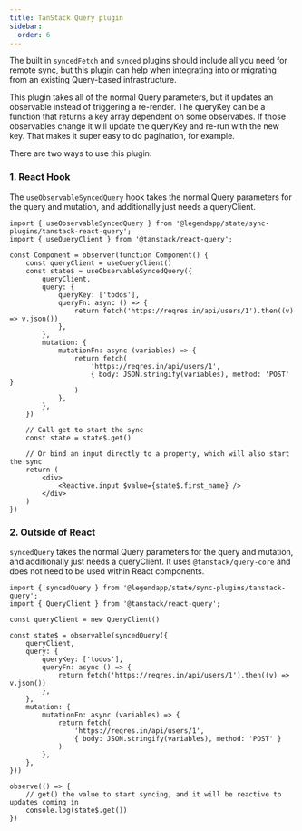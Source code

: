 ```yaml
---
title: TanStack Query plugin
sidebar:
  order: 6
---
```


The built in `syncedFetch` and `synced` plugins should include all you need for remote sync, but this plugin can help when integrating into or migrating from an existing Query-based infrastructure.

This plugin takes all of the normal Query parameters, but it updates an observable instead of triggering a re-render. The queryKey can be a function that returns a key array dependent on some observabes. If those observables change it will update the queryKey and re-run with the new key. That makes it super easy to do pagination, for example.

There are two ways to use this plugin:

### 1. React Hook

The `useObservableSyncedQuery` hook takes the normal Query parameters for the query and mutation, and additionally just needs a queryClient.

```tsx
import { useObservableSyncedQuery } from '@legendapp/state/sync-plugins/tanstack-react-query';
import { useQueryClient } from '@tanstack/react-query';

const Component = observer(function Component() {
    const queryClient = useQueryClient()
    const state$ = useObservableSyncedQuery({
        queryClient,
        query: {
            queryKey: ['todos'],
            queryFn: async () => {
                return fetch('https://reqres.in/api/users/1').then((v) => v.json())
            },
        },
        mutation: {
            mutationFn: async (variables) => {
                return fetch(
                    'https://reqres.in/api/users/1',
                    { body: JSON.stringify(variables), method: 'POST' }
                )
            },
        },
    })

    // Call get to start the sync
    const state = state$.get()

    // Or bind an input directly to a property, which will also start the sync
    return (
        <div>
            <Reactive.input $value={state$.first_name} />
        </div>
    )
})
```

### 2. Outside of React

`syncedQuery` takes the normal Query parameters for the query and mutation, and additionally just needs a queryClient. It uses `@tanstack/query-core` and does not need to be used within React components.

```tsx
import { syncedQuery } from '@legendapp/state/sync-plugins/tanstack-query';
import { QueryClient } from '@tanstack/react-query';

const queryClient = new QueryClient()

const state$ = observable(syncedQuery({
    queryClient,
    query: {
        queryKey: ['todos'],
        queryFn: async () => {
            return fetch('https://reqres.in/api/users/1').then((v) => v.json())
        },
    },
    mutation: {
        mutationFn: async (variables) => {
            return fetch(
                'https://reqres.in/api/users/1',
                { body: JSON.stringify(variables), method: 'POST' }
            )
        },
    },
}))

observe(() => {
    // get() the value to start syncing, and it will be reactive to updates coming in
    console.log(state$.get())
})
```